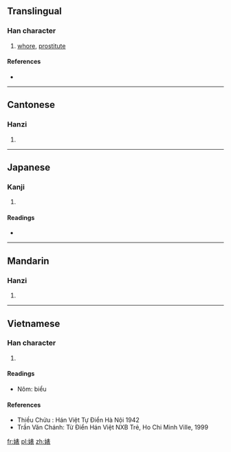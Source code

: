==Translingual==

===Han character===
{{Han char|rn=38|rad=女|as=08|sn=11|four=4543<sub>2</sub>|canj=女手一女 (VQMV)|ids=⿰[[女]][[表]]}}

# [[whore]], [[prostitute]]

====References====
* {{Han ref|kx=0264.130|dkj=06397|dj=0531.050|hdz=21055.030|uh=5A4A|ud=23114|bh=B144|bd=45380}}

----

==Cantonese==

===Hanzi===
{{yue-hanzi|jyut=|y=biu2}}

# {{defn|lang=yue|sort=女08}}

----

==Japanese==

===Kanji===
{{ja-kanji|grade=|rs=女08}}

# {{defn|lang=ja|sort=女08}}

====Readings====
* {{ja-readings|on=[[ひょう]] (hyō)|kun=}}

----

==Mandarin==

===Hanzi===
{{cmn-hanzi|pin=[[biǎo]] ([[biao3]])|wg=piao<sup>3</sup>}}

# {{defn|lang=cmn|sort=女08}}

----

==Vietnamese==

===Han character===
{{vi-hantu|biểu|rs=女08}}

# {{defn|lang=vi|sort=女08}}

====Readings====
* Nôm: biểu

====References====
* Thiều Chửu : Hán Việt Tự Điển  Hà Nội 1942
* Trần Văn Chánh: Từ Điển Hán Việt NXB Trẻ, Ho Chi Minh Ville, 1999

[[fr:婊]]
[[pl:婊]]
[[zh:婊]]